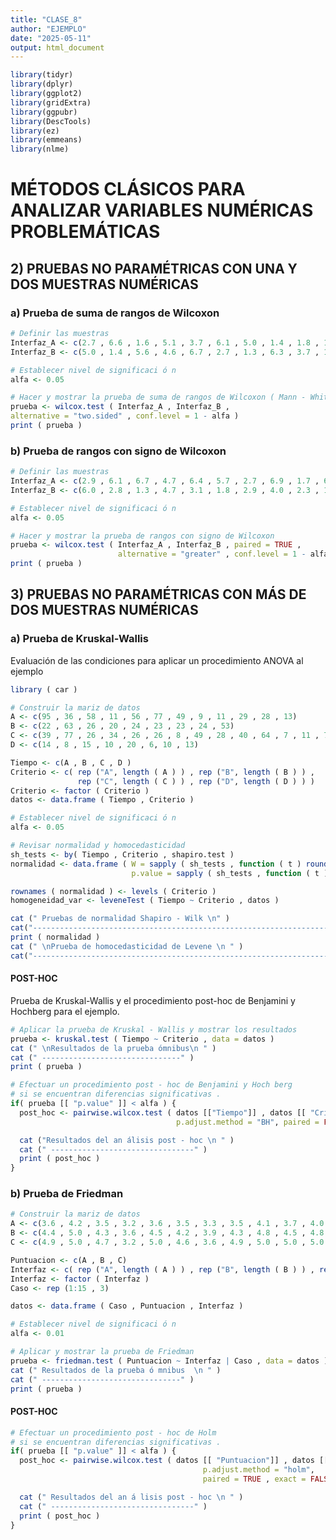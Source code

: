 ```yaml
---
title: "CLASE_8"
author: "EJEMPLO"
date: "2025-05-11"
output: html_document
---
```


```r
library(tidyr)
library(dplyr)
library(ggplot2)
library(gridExtra)
library(ggpubr)
library(DescTools)
library(ez)
library(emmeans)
library(nlme)
```


# MÉTODOS CLÁSICOS PARA ANALIZAR VARIABLES NUMÉRICAS PROBLEMÁTICAS

## 2) PRUEBAS NO PARAMÉTRICAS CON UNA Y DOS MUESTRAS NUMÉRICAS

### a) Prueba de suma de rangos de Wilcoxon
```r
# Definir las muestras
Interfaz_A <- c(2.7 , 6.6 , 1.6 , 5.1 , 3.7 , 6.1 , 5.0 , 1.4 , 1.8 , 1.5 , 3.0 , 5.3)
Interfaz_B <- c(5.0 , 1.4 , 5.6 , 4.6 , 6.7 , 2.7 , 1.3 , 6.3 , 3.7 , 1.3 , 6.8)

# Establecer nivel de significaci ó n
alfa <- 0.05

# Hacer y mostrar la prueba de suma de rangos de Wilcoxon ( Mann - Whitney )
prueba <- wilcox.test ( Interfaz_A , Interfaz_B ,
alternative = "two.sided" , conf.level = 1 - alfa )
print ( prueba )
```

### b) Prueba de rangos con signo de Wilcoxon
```r
# Definir las muestras
Interfaz_A <- c(2.9 , 6.1 , 6.7 , 4.7 , 6.4 , 5.7 , 2.7 , 6.9 , 1.7 , 6.4)
Interfaz_B <- c(6.0 , 2.8 , 1.3 , 4.7 , 3.1 , 1.8 , 2.9 , 4.0 , 2.3 , 1.6)

# Establecer nivel de significaci ó n
alfa <- 0.05

# Hacer y mostrar la prueba de rangos con signo de Wilcoxon
prueba <- wilcox.test ( Interfaz_A , Interfaz_B , paired = TRUE ,
                        alternative = "greater" , conf.level = 1 - alfa )
print ( prueba )
```

## 3) PRUEBAS NO PARAMÉTRICAS CON MÁS DE DOS MUESTRAS NUMÉRICAS

### a) Prueba de Kruskal-Wallis

Evaluación de las condiciones para aplicar un procedimiento ANOVA al ejemplo
```r
library ( car )

# Construir la mariz de datos
A <- c(95 , 36 , 58 , 11 , 56 , 77 , 49 , 9 , 11 , 29 , 28 , 13)
B <- c(22 , 63 , 26 , 20 , 24 , 23 , 23 , 24 , 53)
C <- c(39 , 77 , 26 , 34 , 26 , 26 , 8 , 49 , 28 , 40 , 64 , 7 , 11 , 7)
D <- c(14 , 8 , 15 , 10 , 20 , 6, 10 , 13)

Tiempo <- c(A , B , C , D )
Criterio <- c( rep ("A", length ( A ) ) , rep ("B", length ( B ) ) ,
               rep ("C", length ( C ) ) , rep ("D", length ( D ) ) )
Criterio <- factor ( Criterio )
datos <- data.frame ( Tiempo , Criterio )

# Establecer nivel de significaci ó n
alfa <- 0.05

# Revisar normalidad y homocedasticidad
sh_tests <- by( Tiempo , Criterio , shapiro.test )
normalidad <- data.frame ( W = sapply ( sh_tests , function ( t ) round ( t [["statistic"]] , 4) ) ,
                           p.value = sapply ( sh_tests , function ( t ) round ( t [["p.value"]] , 4) ) )

rownames ( normalidad ) <- levels ( Criterio )
homogeneidad_var <- leveneTest ( Tiempo ~ Criterio , datos )

cat (" Pruebas de normalidad Shapiro - Wilk \n" )
cat("-----------------------------------------------------------------------\n")
print ( normalidad )
cat (" \nPrueba de homocedasticidad de Levene \n " )
cat("-----------------------------------------------------------------------\n")
```

#### POST-HOC
Prueba de Kruskal-Wallis y el procedimiento post-hoc de Benjamini y Hochberg para el ejemplo.
```r
# Aplicar la prueba de Kruskal - Wallis y mostrar los resultados
prueba <- kruskal.test ( Tiempo ~ Criterio , data = datos )
cat (" \nResultados de la prueba ómnibus\n " )
cat (" -------------------------------" )
print ( prueba )

# Efectuar un procedimiento post - hoc de Benjamini y Hoch berg
# si se encuentran diferencias significativas .
if( prueba [[ "p.value" ]] < alfa ) {
  post_hoc <- pairwise.wilcox.test ( datos [["Tiempo"]] , datos [[ "Criterio"]] ,
                                     p.adjust.method = "BH", paired = FALSE , exact = FALSE )

  cat ("Resultados del an álisis post - hoc \n " )
  cat (" --------------------------------" )
  print ( post_hoc )
}
```


### b) Prueba de Friedman
```r
# Construir la mariz de datos
A <- c(3.6 , 4.2 , 3.5 , 3.2 , 3.6 , 3.5 , 3.3 , 3.5 , 4.1 , 3.7 , 4.0 , 3.5 , 3.3 , 3.4 , 3.6) 
B <- c(4.4 , 5.0 , 4.3 , 3.6 , 4.5 , 4.2 , 3.9 , 4.3 , 4.8 , 4.5 , 4.8 , 4.2 , 3.7 , 4.0 , 4.5)
C <- c(4.9 , 5.0 , 4.7 , 3.2 , 5.0 , 4.6 , 3.6 , 4.9 , 5.0 , 5.0 , 5.0 , 4.4 , 3.2 , 3.7 , 4.9)

Puntuacion <- c(A , B , C)
Interfaz <- c( rep ("A", length ( A ) ) , rep ("B", length ( B ) ) , rep ("C", length (C) ) )
Interfaz <- factor ( Interfaz )
Caso <- rep (1:15 , 3)

datos <- data.frame ( Caso , Puntuacion , Interfaz )

# Establecer nivel de significaci ó n
alfa <- 0.01

# Aplicar y mostrar la prueba de Friedman
prueba <- friedman.test ( Puntuacion ~ Interfaz | Caso , data = datos )
cat (" Resultados de la prueba ó mnibus  \n " )
cat (" -------------------------------" )
print ( prueba )
```

#### POST-HOC
```r
# Efectuar un procedimiento post - hoc de Holm
# si se encuentran diferencias significativas .
if( prueba [[ "p.value" ]] < alfa ) {
  post_hoc <- pairwise.wilcox.test ( datos [[ "Puntuacion"]] , datos [[ "Interfaz"]] ,
                                           p.adjust.method = "holm",
                                           paired = TRUE , exact = FALSE )

  cat (" Resultados del an á lisis post - hoc \n " )
  cat (" --------------------------------" )
  print ( post_hoc )
}
```
